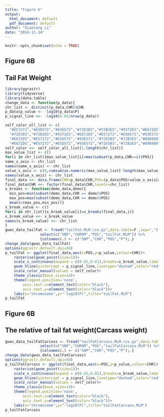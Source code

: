 ```yaml
---
title: "Figure 6"
output:
  html_document: default
  pdf_document: default
author: "Xiaolong Li"
date: "2024-11-14"
---
```


```r
knitr::opts_chunk$set(echo = TRUE)
```

## Figure 6B
## Tail Fat Weight
```r
library(ggrastr)
library(tidyverse)
library(data.table)
change_data <- function(p_data){
chr_list <- distinct(p_data,CHR)$CHR
p_data$p_value <- -log10(p_data$P)
p_signal_line <<- -log10(0.05/nrow(p_data))

self_color_all_list <- c(
  "#E57272","#E5D572","#93E572","#72E5B3","#72B3E5","#9372E5","#E672D5","#E57272","#E5D572","#93E572",
  "#72E5B3","#72B3E5","#9372E5","#E672D5","#E57272","#E5D572","#93E572","#72E5B3","#72B3E5","#9372E5",
  "#E672D5","#E57272","#E5D572","#93E572","#72E5B3","#72B3E5","#898989","#E57272","#E5D572","#93E572",
  "#E672D5","#E57272","#E5D572","#93E572","#72E5B3","#72B3E5","#898989","#E57272","#E5D572","#93E572")
self_color <<- self_color_all_list[1:length(chr_list)]
max_value_list <- c()
for(i in chr_list){max_value_list[i]=max(subset(p_data,CHR==i)$POS)}
name_x_axis <- chr_list
names(name_x_axis) <- chr_list
value_x_axis <- c(0,cumsum(as.numeric(max_value_list[-length(max_value_list)])))
names(value_x_axis) <- chr_list
final_data <<- data.frame(CHR=p_data$CHR,POS=(p_data$POS+value_x_axis[as.character(p_data$CHR)]),p_value=p_data$p_value)
final_data$CHR <<- factor(final_data$CHR,levels=chr_list)
x_breaks <- function(demo_data,demo){
  min_pos=min(subset(demo_data,CHR == demo)$POS)
  max_pos=max(subset(demo_data,CHR == demo)$POS)
  mean(c(max_pos,min_pos))}
x_break_value <- c()
for(i in chr_list){x_break_value[i]=x_breaks(final_data,i)}
x_break_value <<- x_break_value
names(x_break_value) <<- chr_list
}
gwas_data_tailFat <- fread("tailFat.MLM.csv.gz",data.table=F ,sep=",") %>%
                select(c("SNP","CHROM","POS","tailFat.MLM")) %>%
                {colnames(.) <- c("SNP","CHR","POS","P");.}
change_data(gwas_data_tailFat)
options(ggrastr.default.dpi=50)
p_tailFat <- ggplot(final_data,aes(x=POS,y=p_value,colour=CHR))+
    rasterise(geom_point(size=1))+
    scale_x_continuous(expand = c(0.02,0.01),breaks=x_break_value,labels=names(x_break_value))+
    geom_hline(yintercept = p_signal_line,linetype="dashed",color="red")+
    scale_color_manual(values = self_color)+
    theme_classic(base_size=14)+
    theme(legend.position='none',
        axis.text.x=element_text(color="black"), 
        axis.text.y=element_text(color="black"))+
    labs(x="chromosome",y="-log10(P)",title="tailFat.MLM")
p_tailFat
```

## Figure 6B
## The relative of tail fat weight(Carcass weight)
```r
gwas_data_tailFatCarcass <- fread("tailFatCarcass.MLM.csv.gz",data.table=F ,sep=",") %>%
                select(c("SNP","CHROM","POS","tailFatCarcass.MLM")) %>%
                {colnames(.) <- c("SNP","CHR","POS","P");.}
change_data(gwas_data_tailFatCarcass)
options(ggrastr.default.dpi=50)
p_tailFatCarcass <- ggplot(final_data,aes(x=POS,y=p_value,colour=CHR))+
    rasterise(geom_point(size=1))+
    scale_x_continuous(expand = c(0.02,0.01),breaks=x_break_value,labels=names(x_break_value))+
    geom_hline(yintercept = p_signal_line,linetype="dashed",color="red")+
    scale_color_manual(values = self_color)+
    theme_classic(base_size=14)+
    theme(legend.position='none',
        axis.text.x=element_text(color="black"), 
        axis.text.y=element_text(color="black"))+
    labs(x="chromosome",y="-log10(P)",title="tailFatCarcass.MLM")
p_tailFatCarcass
```




